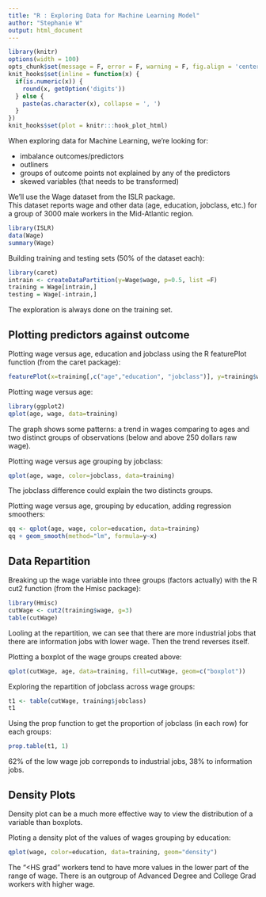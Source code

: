 ```yaml
---
title: "R : Exploring Data for Machine Learning Model"
author: "Stephanie W"
output: html_document
---
```


```r
library(knitr)
options(width = 100)
opts_chunk$set(message = F, error = F, warning = F, fig.align = 'center', dpi = 100, tidy = T, cache = F, cache.path = '.cache/', fig.path = 'fig/')
knit_hooks$set(inline = function(x) {
  if(is.numeric(x)) {
    round(x, getOption('digits'))
  } else {
    paste(as.character(x), collapse = ', ')
  }
})
knit_hooks$set(plot = knitr:::hook_plot_html)
```

When exploring data for Machine Learning, we're looking for:

- imbalance outcomes/predictors
- outliners
- groups of outcome points not explained by any of the predictors
- skewed variables (that needs to be transformed)

We'll use the Wage dataset from the ISLR package.  
This dataset reports wage and other data (age, education, jobclass, etc.) for a group of 3000 male workers in the Mid-Atlantic region.
```r
library(ISLR)
data(Wage)
summary(Wage)
```
Building training and testing sets (50% of the dataset each):
```r
library(caret)
intrain <- createDataPartition(y=Wage$wage, p=0.5, list =F)
training = Wage[intrain,]
testing = Wage[-intrain,]
```

The exploration is always done on the training set.

## Plotting predictors against outcome

Plotting wage versus age, education and jobclass using the R featurePlot function (from the caret package):
```r
featurePlot(x=training[,c("age","education", "jobclass")], y=training$wage, plot="pairs")
```

Plotting wage versus age:
```r
library(ggplot2)
qplot(age, wage, data=training)
```
The graph shows some patterns: a trend in wages comparing to ages and two distinct groups of observations (below and above 250 dollars raw wage).

Plotting wage versus age grouping by jobclass:
```r
qplot(age, wage, color=jobclass, data=training)
```
The jobclass difference could explain the two distincts groups.

Plotting wage versus age, grouping by education, adding regression smoothers:
```r
qq <- qplot(age, wage, color=education, data=training)
qq + geom_smooth(method="lm", formula=y~x)
```

## Data Repartition

Breaking up the wage variable into three groups (factors actually) with the R cut2 function (from the Hmisc package):
```r
library(Hmisc)
cutWage <- cut2(training$wage, g=3)
table(cutWage)
```

Looling at the repartition, we can see that there are more industrial jobs that there are information jobs with lower wage. Then the trend reverses itself.

Plotting a boxplot of the wage groups created above:
```r
qplot(cutWage, age, data=training, fill=cutWage, geom=c("boxplot"))
```

Exploring the repartition of jobclass across wage groups:
```r
t1 <- table(cutWage, training$jobclass)
t1
```

Using the prop function to get the proportion of jobclass (in each row) for each groups:
```r
prop.table(t1, 1)
```
62% of the low wage job correponds to industrial jobs, 38% to information jobs.

## Density Plots
 
Density plot can be a much more effective way to view the distribution of a variable than boxplots.

Ploting a density plot of the values of wages grouping by education:
```r
qplot(wage, color=education, data=training, geom="density")
```
The "<HS grad" workers tend to have more values in the lower part of the range of wage. There is an outgroup of Advanced Degree and College Grad workers with higher wage.
